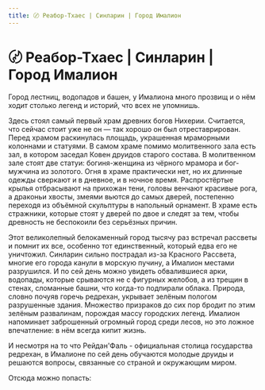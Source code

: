 ```yaml
---
title: 〄 Реабор-Тхаес | Синларин | Город Ималион
---
```

# 〄 Реабор-Тхаес | Синларин | Город Ималион


Город лестниц, водопадов и башен, у Ималиона много прозвищ и о нём ходит столько легенд и историй, что всех не упомнишь.

Здесь стоял самый первый храм древних богов Нихерии. Считается, что сейчас стоит уже не он — так хорошо он был отреставрирован. Перед храмом раскинулась площадь, украшенная мраморными колоннами и статуями. В самом храме помимо молитвенного зала есть зал, в котором заседал Ковен друидов старого состава. В молитвенном зале стоят две статуи: богиня-женщина из чёрного мрамора и бог-мужчина из золотого. Огня в храме практически нет, но их длинные одежды сверкают и в дневное, и в ночное время. Распростёртые крылья отбрасывают на прихожан тени, головы венчают красивые рога, а драконьи хвосты, змеями вьются до самых дверей, постепенно переходя из объёмной скульптуры в напольный орнамент.
В храме есть стражники, которые стоят у дверей по двое и следят за тем, чтобы древность не беспокоили без серьёзных причин.

Этот великолепный белокаменный город тысячу раз встречал рассветы и помнит их все, особенно тот единственный, который едва его не уничтожил. Синларин сильно пострадал из-за Красного Рассвета, многие его города канули в морскую пучину, а Ималион местами разрушился. И по сей день можно увидеть обвалившиеся арки, водопады, которые срываются не с фигурных желобов, а из трещин в стенах, сломанные башни, что когда-то подпирали облака. Природа, словно почуяв горечь редрехан, укрывает зелёным пологом разрушенные здания. Множество призраков до сих пор бродит по этим зелёным развалинам, порождая массу городских легенд. Ималион напоминает заброшенный огромный город среди лесов, но это ложное впечатление: в нём всегда кипит жизнь.

И несмотря на то что Рейдан'Фаль - официальная столица государства редрехан, в Ималионе по сей день обучаются молодые друиды и решаются вопросы, связанные со страной и окружающим миром.

Отсюда можно попасть:<br/><br/>